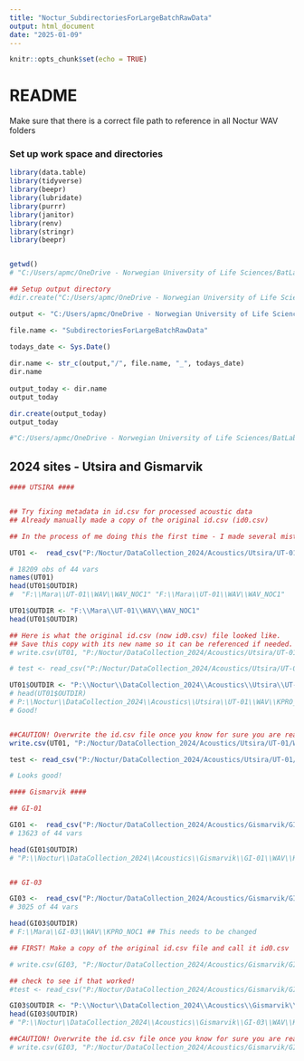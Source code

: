 ```yaml
---
title: "Noctur_SubdirectoriesForLargeBatchRawData"
output: html_document
date: "2025-01-09"
---
```


```r
knitr::opts_chunk$set(echo = TRUE)
```


# README
Make sure that there is a correct file path to reference in all Noctur WAV folders 


### Set up work space and directories 
```r

library(data.table)
library(tidyverse)
library(beepr)
library(lubridate)
library(purrr)
library(janitor)
library(renv)
library(stringr)
library(beepr)


getwd()
# "C:/Users/apmc/OneDrive - Norwegian University of Life Sciences/BatLab Norway/GitHubLink/CoastalMonitoring/CoastalMonitoring"

## Setup output directory 
#dir.create("C:/Users/apmc/OneDrive - Norwegian University of Life Sciences/BatLab Norway/GitHubLink/CoastalMonitoring/Outputs")

output <- "C:/Users/apmc/OneDrive - Norwegian University of Life Sciences/BatLab Norway/GitHubLink/CoastalMonitoring/Outputs"

file.name <- "SubdirectoriesForLargeBatchRawData"

todays_date <- Sys.Date()
 
dir.name <- str_c(output,"/", file.name, "_", todays_date)
dir.name
 
output_today <- dir.name
output_today

dir.create(output_today)
output_today

#"C:/Users/apmc/OneDrive - Norwegian University of Life Sciences/BatLab Norway/GitHubLink/CoastalMonitoring/Outputs/SubdirectoriesForLargeBatchRawData_2024-12-10"

```


## 2024 sites - Utsira and Gismarvik 
```r


#### UTSIRA ####


## Try fixing metadata in id.csv for processed acoustic data
## Already manually made a copy of the original id.csv (id0.csv) 

## In the process of me doing this the first time - I made several mistakes that had to be fixed and ammended! So UT-01 code is the messiest. Look below for better examples. 

UT01 <-  read_csv("P:/Noctur/DataCollection_2024/Acoustics/Utsira/UT-01/WAV/KPRO_NOC1/id.csv")

# 18209 obs of 44 vars 
names(UT01)
head(UT01$OUTDIR)
#  "F:\\Mara\\UT-01\\WAV\\WAV_NOC1" "F:\\Mara\\UT-01\\WAV\\WAV_NOC1"

UT01$OUTDIR <- "F:\\Mara\\UT-01\\WAV\\WAV_NOC1"
head(UT01$OUTDIR)

## Here is what the original id.csv (now id0.csv) file looked like.
## Save this copy with its new name so it can be referenced if needed. 
# write.csv(UT01, "P:/Noctur/DataCollection_2024/Acoustics/Utsira/UT-01/WAV/KPRO_NOC1/id0.csv", row.names = FALSE)

# test <- read_csv("P:/Noctur/DataCollection_2024/Acoustics/Utsira/UT-01/WAV/KPRO_NOC1/id0.csv") # looks good! 

UT01$OUTDIR <- "P:\\Noctur\\DataCollection_2024\\Acoustics\\Utsira\\UT-01\\WAV\\KPRO_NOC1"
# head(UT01$OUTDIR)
# P:\\Noctur\\DataCollection_2024\\Acoustics\\Utsira\\UT-01\\WAV\\KPRO_NOC1
# Good! 


##CAUTION! Overwrite the id.csv file once you know for sure you are ready to do that. 
write.csv(UT01, "P:/Noctur/DataCollection_2024/Acoustics/Utsira/UT-01/WAV/KPRO_NOC1/id.csv", row.names = FALSE)

test <- read_csv("P:/Noctur/DataCollection_2024/Acoustics/Utsira/UT-01/WAV/KPRO_NOC1/id.csv")

# Looks good! 

#### Gismarvik #### 

## GI-01

GI01 <-  read_csv("P:/Noctur/DataCollection_2024/Acoustics/Gismarvik/GI-01/WAV/KPRO_NOC1/id.csv")
# 13623 of 44 vars

head(GI01$OUTDIR)
# "P:\\Noctur\\DataCollection_2024\\Acoustics\\Gismarvik\\GI-01\\WAV\\KPRO_NOC1" # no changes needed!


## GI-03 

GI03 <-  read_csv("P:/Noctur/DataCollection_2024/Acoustics/Gismarvik/GI-03/WAV/KPRO_NOC1/id.csv")
# 3025 of 44 vars

head(GI03$OUTDIR)
# F:\\Mara\\GI-03\\WAV\\KPRO_NOC1 ## This needs to be changed

## FIRST! Make a copy of the original id.csv file and call it id0.csv

# write.csv(GI03, "P:/Noctur/DataCollection_2024/Acoustics/Gismarvik/GI-03/WAV/KPRO_NOC1/id0.csv", row.names = FALSE) 

## check to see if that worked!
#test <- read_csv("P:/Noctur/DataCollection_2024/Acoustics/Gismarvik/GI-03/WAV/KPRO_NOC1/id0.csv") # good! 

GI03$OUTDIR <- "P:\\Noctur\\DataCollection_2024\\Acoustics\\Gismarvik\\GI-03\\WAV\\KPRO_NOC1"
head(GI03$OUTDIR)
# "P:\\Noctur\\DataCollection_2024\\Acoustics\\Gismarvik\\GI-03\\WAV\\KPRO_NOC1"

##CAUTION! Overwrite the id.csv file once you know for sure you are ready to do that. 
# write.csv(GI03, "P:/Noctur/DataCollection_2024/Acoustics/Gismarvik/GI-03/WAV/KPRO_NOC1/id.csv", row.names = FALSE)

```


